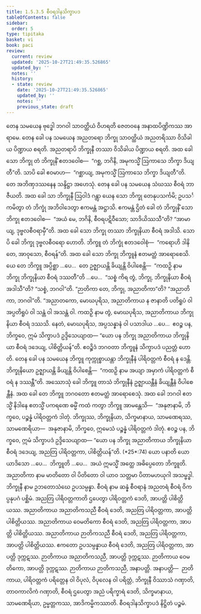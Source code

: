 ```yaml
---
title: 1.5.3.5 စီဝရဒါနသိက္ခာပဒ
tableOfContents: false
sidebar:
  order: 5
type: tipitaka
basket: vi
book: paci
review:
  current: review
  updated: '2025-10-27T21:49:35.526865'
  updated_by: ''
  notes: ''
  history:
  - state: review
    date: '2025-10-27T21:49:35.526865'
    updated_by: ''
    notes: ''
    previous_state: draft
---
```



<ReviewStatus review={frontmatter.review} showDetails={true} />

<HypothesisAnnotation frontmatter={frontmatter} />

<DynamicBreadcrumb />

<Division number="169" book="paci" e="ch" v="2" p="83">

<Paragraph number="558" book="paci">
တေန သမယေန ဗုဒ္ဓေါ ဘဂဝါ သာဝတ္ထိယံ ဝိဟရတိ ဇေတဝနေ အနာထပိဏ္ဍိကဿ အာရာမေ. တေန ခေါ ပန သမယေန အညတရော ဘိက္ခု သာဝတ္ထိယံ အညတရိဿာ ဝိသိခါယ ပိဏ္ဍာယ စရတိ. အညတရာပိ ဘိက္ခုနီ တဿာ ဝိသိခါယ ပိဏ္ဍာယ စရတိ. အထ ခေါ သော ဘိက္ခု တံ ဘိက္ခုနိံ ဧတဒဝေါစ—  “ဂစ္ဆ, ဘဂိနိ, အမုကသ္မိံ ဩကာသေ ဘိက္ခာ ဒိယျတီ”တိ. သာပိ ခေါ ဧဝမာဟ—  “ဂစ္ဆာယျ, အမုကသ္မိံ ဩကာသေ ဘိက္ခာ ဒိယျတီ”တိ. တေ အဘိဏှဒဿနေန သန္ဒိဋ္ဌာ အဟေသုံ. တေန ခေါ ပန သမယေန သံဃဿ စီဝရံ ဘာဇီယတိ. အထ ခေါ သာ ဘိက္ခုနီ ဩဝါဒံ ဂန္တွာ ယေန သော ဘိက္ခု တေနုပသင်္ကမိ; ဥပသင်္ကမိတွာ တံ ဘိက္ခုံ အဘိဝါဒေတွာ ဧကမန္တံ အဋ္ဌာသိ. ဧကမန္တံ ဌိတံ ခေါ တံ ဘိက္ခုနိံ သော ဘိက္ခု ဧတဒဝေါစ—  “အယံ မေ, ဘဂိနိ, စီဝရပဋိဝီသော; သာဒိယိဿသီ”တိ? “အာမာယျ, ဒုဗ္ဗလစီဝရာမှီ”တိ.
</Paragraph>

<Paragraph number="559" book="paci">
အထ ခေါ သော ဘိက္ခု တဿာ ဘိက္ခုနိယာ စီဝရံ အဒါသိ. သောပိ ခေါ ဘိက္ခု ဒုဗ္ဗလစီဝရော ဟောတိ. ဘိက္ခူ တံ ဘိက္ခုံ ဧတဒဝေါစုံ—  “ကရောဟိ ဒါနိ တေ, အာဝုသော, စီဝရန်”တိ. အထ ခေါ သော ဘိက္ခု ဘိက္ခူနံ ဧတမတ္ထံ အာရောစေသိ.
</Paragraph>

<Paragraph number="560" book="paci">
ယေ တေ ဘိက္ခူ အပ္ပိစ္ဆာ …ပေ…  တေ ဥဇ္ဈာယန္တိ ခိယျန္တိ ဝိပါစေန္တိ—  “ကထဉှိ နာမ ဘိက္ခု ဘိက္ခုနိယာ စီဝရံ ဒဿတီ”တိ …ပေ…  “သစ္စံ ကိရ တွံ, ဘိက္ခု, ဘိက္ခုနိယာ စီဝရံ အဒါသီ”တိ? “သစ္စံ, ဘဂဝါ”တိ. “ဉာတိကာ တေ, ဘိက္ခု, အညာတိကာ”တိ? “အညာတိကာ, ဘဂဝါ”တိ. “အညာတကော, မောဃပုရိသ, အညာတိကာယ န ဇာနာတိ ပတိရူပံ ဝါ အပ္ပတိရူပံ ဝါ သန္တံ ဝါ အသန္တံ ဝါ. ကထဉှိ နာမ တွံ, မောဃပုရိသ, အညာတိကာယ ဘိက္ခုနိယာ စီဝရံ ဒဿသိ. နေတံ, မောဃပုရိသ, အပ္ပသန္နာနံ ဝါ ပသာဒါယ …ပေ…  ဧဝဉ္စ ပန, ဘိက္ခဝေ, ဣမံ သိက္ခာပဒံ ဥဒ္ဒိသေယျာထ—
</Paragraph>

<Paragraph number="561" book="paci">
<Emphasis>“ယော ပန ဘိက္ခု အညာတိကာယ ဘိက္ခုနိယာ စီဝရံ ဒဒေယျ, ပါစိတ္တိယန်”</Emphasis>တိ.
</Paragraph>

<Paragraph number="562" book="paci">
ဧဝဉ္စိဒံ ဘဂဝတာ ဘိက္ခူနံ သိက္ခာပဒံ ပညတ္တံ ဟောတိ.
</Paragraph>

</Division>
<Division number="170" book="paci" e="ch" v="2" p="83">

<Paragraph number="563" book="paci">
တေန ခေါ ပန သမယေန ဘိက္ခူ ကုက္ကုစ္စာယန္တာ ဘိက္ခုနီနံ ပါရိဝတ္တကံ စီဝရံ န ဒေန္တိ. ဘိက္ခုနိယော ဥဇ္ဈာယန္တိ ခိယျန္တိ ဝိပါစေန္တိ—  “ကထဉှိ နာမ အယျာ အမှာကံ ပါရိဝတ္တကံ စီဝရံ န ဒဿန္တီ”တိ.
</Paragraph>

<Paragraph number="564" book="paci">
အဿောသုံ ခေါ ဘိက္ခူ တာသံ ဘိက္ခုနီနံ ဥဇ္ဈာယန္တီနံ ခိယျန္တီနံ ဝိပါစေန္တီနံ. အထ ခေါ တေ ဘိက္ခူ ဘဂဝတော ဧတမတ္ထံ အာရောစေသုံ. အထ ခေါ ဘဂဝါ ဧတသ္မိံ နိဒါနေ ဧတသ္မိံ ပကရဏေ ဓမ္မိံ ကထံ ကတွာ ဘိက္ခူ အာမန္တေသိ—  “အနုဇာနာမိ, ဘိက္ခဝေ, ပဉ္စန္နံ ပါရိဝတ္တကံ ဒါတုံ. ဘိက္ခုဿ, ဘိက္ခုနိယာ, သိက္ခမာနာယ, သာမဏေရဿ, သာမဏေရိယာ—  အနုဇာနာမိ, ဘိက္ခဝေ, ဣမေသံ ပဉ္စန္နံ ပါရိဝတ္တကံ ဒါတုံ. ဧဝဉ္စ ပန, ဘိက္ခဝေ, ဣမံ သိက္ခာပဒံ ဥဒ္ဒိသေယျာထ—
</Paragraph>

</Division>
<Division number="171" book="paci" e="ch" v="2" p="84">

<Paragraph number="565" book="paci">
<Emphasis>“ယော ပန ဘိက္ခု အညာတိကာယ ဘိက္ခုနိယာ စီဝရံ ဒဒေယျ, အညတြ ပါရိဝတ္တကာ, ပါစိတ္တိယန်”</Emphasis>တိ. (*25*:<Emphasis>74</Emphasis>)
</Paragraph>

</Division>
<Division number="172" book="paci" e="ch" v="2" p="84">

<Paragraph number="566" book="paci">
<Emphasis>ယော ပနာ</Emphasis>တိ ယော ယာဒိသော …ပေ…  <Emphasis>ဘိက္ခူ</Emphasis>တိ …ပေ…  အယံ ဣမသ္မိံ အတ္ထေ အဓိပ္ပေတော ဘိက္ခူတိ.
</Paragraph>

<Paragraph number="567" book="paci">
<Emphasis>အညာတိကာ</Emphasis> နာမ မာတိတော ဝါ ပိတိတော ဝါ ယာဝ သတ္တမာ ပိတာမဟယုဂါ အသမ္ဗဒ္ဓါ.
</Paragraph>

<Paragraph number="568" book="paci">
<Emphasis>ဘိက္ခုနီ</Emphasis> နာမ ဥဘတောသံဃေ ဥပသမ္ပန္နာ.
</Paragraph>

<Paragraph number="569" book="paci">
<Emphasis>စီဝရံ</Emphasis> နာမ ဆန္နံ စီဝရာနံ အညတရံ စီဝရံ ဝိကပ္ပနုပဂံ ပစ္ဆိမံ.
</Paragraph>

<Paragraph number="570" book="paci">
<Emphasis>အညတြ ပါရိဝတ္တကာ</Emphasis>တိ ဌပေတွာ ပါရိဝတ္တကံ ဒေတိ, အာပတ္တိ ပါစိတ္တိယဿ.
</Paragraph>

</Division>
<Division number="173" book="paci" e="ch" v="2" p="84">

<Paragraph number="571" book="paci">
အညာတိကာယ အညာတိကသညီ စီဝရံ ဒေတိ, အညတြ ပါရိဝတ္တကာ, အာပတ္တိ ပါစိတ္တိယဿ. အညာတိကာယ ဝေမတိကော စီဝရံ ဒေတိ, အညတြ ပါရိဝတ္တကာ, အာပတ္တိ ပါစိတ္တိယဿ. အညာတိကာယ ဉာတိကသညီ စီဝရံ ဒေတိ, အညတြ ပါရိဝတ္တကာ, အာပတ္တိ ပါစိတ္တိယဿ.
</Paragraph>

<Paragraph number="572" book="paci">
ဧကတော ဥပသမ္ပန္နာယ စီဝရံ ဒေတိ, အညတြ ပါရိဝတ္တကာ, အာပတ္တိ ဒုက္ကဋဿ. ဉာတိကာယ အညာတိကသညီ, အာပတ္တိ ဒုက္ကဋဿ. ဉာတိကာယ ဝေမတိကော, အာပတ္တိ ဒုက္ကဋဿ. ဉာတိကာယ ဉာတိကသညီ, အနာပတ္တိ.
</Paragraph>

</Division>
<Division number="174" book="paci" e="ch" v="2" p="84">

<Paragraph number="573" book="paci">
အနာပတ္တိ—  ဉာတိကာယ, ပါရိဝတ္တကံ ပရိတ္တေန ဝါ ဝိပုလံ, ဝိပုလေန ဝါ ပရိတ္တံ, ဘိက္ခုနီ ဝိဿာသံ ဂဏှာတိ, တာဝကာလိကံ ဂဏှာတိ, စီဝရံ ဌပေတွာ အညံ ပရိက္ခာရံ ဒေတိ, သိက္ခမာနာယ, သာမဏေရိယာ, ဥမ္မတ္တကဿ, အာဒိကမ္မိကဿာတိ.

</Paragraph>
</Division>

<Paragraph number="574" type="center" book="paci">
စီဝရဒါနသိက္ခာပဒံ နိဋ္ဌိတံ ပဉ္စမံ.
</Paragraph>